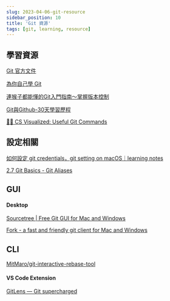 ```yaml
---
slug: 2023-04-06-git-resource
sidebar_position: 10
title: 'Git 資源'
tags: [git, learning, resource]
---
```


## 學習資源
[Git 官方文件](https://git-scm.com/doc)

[為你自己學 Git](https://gitbook.tw/)

[連猴子都能懂的Git入門指南〜掌握版本控制](https://backlog.com/git-tutorial/tw/)

[Git與Github-30天學習歷程](https://ithelp.ithome.com.tw/users/20119923/ironman/2232)

[🌳🚀 CS Visualized: Useful Git Commands](https://dev.to/lydiahallie/cs-visualized-useful-git-commands-37p1?fbclid=IwAR1sPBm8TOym6S9uiW8DXZfftZWyvydygKKZU1YcX2vBheJUjwOgEwLkIIA)


## 設定相關
[如何設定 git credentials，git setting on macOS｜learning notes](https://chenjinny.medium.com/git-setting-on-macos-learning-notes-21c98a8aa700)

[2.7 Git Basics - Git Aliases](https://git-scm.com/book/en/v2/Git-Basics-Git-Aliases)

## GUI
#### Desktop
[Sourcetree | Free Git GUI for Mac and Windows](https://www.sourcetreeapp.com/)

[Fork - a fast and friendly git client for Mac and Windows](https://git-fork.com/)

## CLI
[MitMaro/git-interactive-rebase-tool](https://github.com/MitMaro/git-interactive-rebase-tool)

#### VS Code Extension
[GitLens — Git supercharged](https://marketplace.visualstudio.com/items?itemName=eamodio.gitlens)
